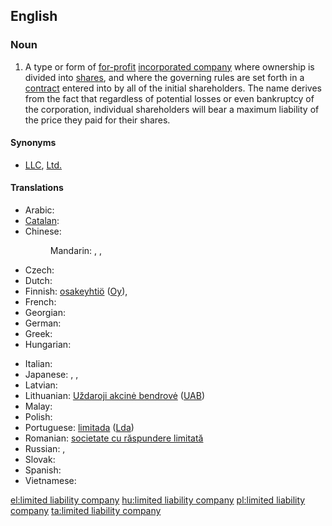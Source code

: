 {{wikipedia}}
==English==

===Noun===
{{en-noun|head=[[limited]] [[liability]] [[company]]|limited liability companies}}

# {{legal}} A type or form of [[for-profit]] [[incorporated company]] where ownership is divided into [[share]]s, and where the governing rules are set forth in a [[contract]] entered into by all of the initial shareholders. The name derives from the fact that regardless of potential losses or even bankruptcy of the corporation, individual shareholders will bear a maximum liability of the price they paid for their shares.

====Synonyms====
* [[LLC]], [[Ltd.]]

====Translations====
{{trans-top|type of for-profit incorporated company where ownership is divided into shares}}
* Arabic: {{t-|ar|شركة ذات مسؤولية محدودة|f}}
* [[Catalan]]: {{t-|ca|societat de responsabilitat limitada|f}}
* Chinese:
*: Mandarin: {{t|cmn|有限責任公司|sc=Hani}}, {{t|cmn|有限责任公司|tr=yǒuxiàn zérèn gōngsī|sc=Hani}}, {{t|cmn|有限公司|tr=yǒuxiàn gōngsī|sc=Hani}}
* Czech: {{t-|cs|společnost s ručením omezeným|f}}
* Dutch: {{t-|nl|bijzondere vennootschap met beperkte aansprakelijkheid|f}}
* Finnish: [[osakeyhtiö]] ([[Oy]]), {{t-|fi|rajavastuuyhtiö}}
* French: {{t-|fr|société à responsabilité limitée|f}}
* Georgian: {{t-|ka|შეზღუდული პასუხისმგებლობის საზოგადოება|tr=šezḡuduli pasuxismgeblobis sazogadoeba|sc=Geor}}
* German: {{t-|de|Gesellschaft mit beschränkter Haftung|f}}
* Greek: {{t+|el|εταιρεία περιορισμένης ευθύνης|f|tr=etaireía periorisménis efthínis}}
* Hungarian: {{t+|hu|korlátolt felelősségű társaság}}
{{trans-mid}}
* Italian: {{t-|it|società a responsabilità limitata|f}}
* Japanese: {{t-|ja|有限責任会社|tr=ゆうげんせきにんがいしゃ, yūgen sekinin gaisha|sc=Jpan}}, {{t-|ja|エルエルシー|tr=eru-eru-shī|sc=Jpan}}, {{t-|ja|ＬＬＣ|tr=LLC, eru-eru-shī|sc=Jpan}}
* Latvian: {{t-|lv|sabiedrība ar ierobežotu atbildību}}
* Lithuanian: [[Uždaroji akcinė bendrovė]] ([[UAB]])
* Malay: {{t-|ms|syarikat liabiliti terhad}}
* Polish: {{t-|pl|spółka z ograniczoną odpowiedzialnością|f}}
* Portuguese: [[limitada]] ([[Lda]]) {{f}}
* Romanian: [[societate cu răspundere limitată]] {{f}}
* Russian: {{t-|ru|общество с ограниченной ответственностью|n|tr=óbščestvo s ograníčennoj otvétstvennost’ju}}, {{t+|ru|ООО|n|tr=o-o-ó}}
* Slovak: {{t-|sk|spoločnosť s ručením obmedzeným|f}}
* Spanish: {{t-|es|sociedad de responsabilidad limitada|f}}
* Vietnamese: {{t+|vi|công ty trách nhiệm hữu hạn}}
{{trans-bottom}}

[[el:limited liability company]]
[[hu:limited liability company]]
[[pl:limited liability company]]
[[ta:limited liability company]]